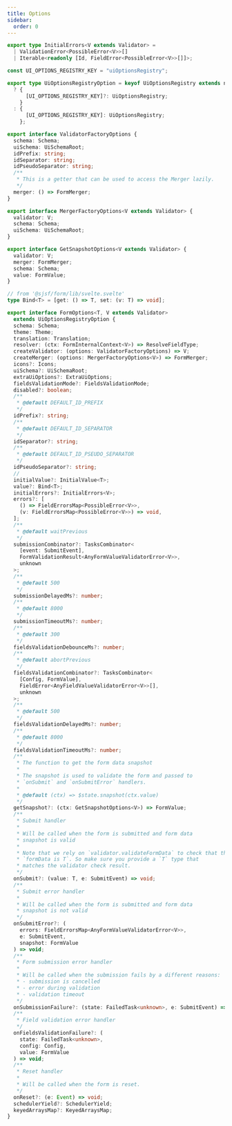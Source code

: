 ```yaml
---
title: Options
sidebar:
  order: 0
---
```


```typescript
export type InitialErrors<V extends Validator> =
  | ValidationError<PossibleError<V>>[]
  | Iterable<readonly [Id, FieldError<PossibleError<V>>[]]>;

const UI_OPTIONS_REGISTRY_KEY = "uiOptionsRegistry";

export type UiOptionsRegistryOption = keyof UiOptionsRegistry extends never
  ? {
      [UI_OPTIONS_REGISTRY_KEY]?: UiOptionsRegistry;
    }
  : {
      [UI_OPTIONS_REGISTRY_KEY]: UiOptionsRegistry;
    };

export interface ValidatorFactoryOptions {
  schema: Schema;
  uiSchema: UiSchemaRoot;
  idPrefix: string;
  idSeparator: string;
  idPseudoSeparator: string;
  /**
   * This is a getter that can be used to access the Merger lazily.
   */
  merger: () => FormMerger;
}

export interface MergerFactoryOptions<V extends Validator> {
  validator: V;
  schema: Schema;
  uiSchema: UiSchemaRoot;
}

export interface GetSnapshotOptions<V extends Validator> {
  validator: V;
  merger: FormMerger;
  schema: Schema;
  value: FormValue;
}

// from '@sjsf/form/lib/svelte.svelte'
type Bind<T> = [get: () => T, set: (v: T) => void];

export interface FormOptions<T, V extends Validator>
  extends UiOptionsRegistryOption {
  schema: Schema;
  theme: Theme;
  translation: Translation;
  resolver: (ctx: FormInternalContext<V>) => ResolveFieldType;
  createValidator: (options: ValidatorFactoryOptions) => V;
  createMerger: (options: MergerFactoryOptions<V>) => FormMerger;
  icons?: Icons;
  uiSchema?: UiSchemaRoot;
  extraUiOptions?: ExtraUiOptions;
  fieldsValidationMode?: FieldsValidationMode;
  disabled?: boolean;
  /**
   * @default DEFAULT_ID_PREFIX
   */
  idPrefix?: string;
  /**
   * @default DEFAULT_ID_SEPARATOR
   */
  idSeparator?: string;
  /**
   * @default DEFAULT_ID_PSEUDO_SEPARATOR
   */
  idPseudoSeparator?: string;
  //
  initialValue?: InitialValue<T>;
  value?: Bind<T>;
  initialErrors?: InitialErrors<V>;
  errors?: [
    () => FieldErrorsMap<PossibleError<V>>,
    (v: FieldErrorsMap<PossibleError<V>>) => void,
  ];
  /**
   * @default waitPrevious
   */
  submissionCombinator?: TasksCombinator<
    [event: SubmitEvent],
    FormValidationResult<AnyFormValueValidatorError<V>>,
    unknown
  >;
  /**
   * @default 500
   */
  submissionDelayedMs?: number;
  /**
   * @default 8000
   */
  submissionTimeoutMs?: number;
  /**
   * @default 300
   */
  fieldsValidationDebounceMs?: number;
  /**
   * @default abortPrevious
   */
  fieldsValidationCombinator?: TasksCombinator<
    [Config, FormValue],
    FieldError<AnyFieldValueValidatorError<V>>[],
    unknown
  >;
  /**
   * @default 500
   */
  fieldsValidationDelayedMs?: number;
  /**
   * @default 8000
   */
  fieldsValidationTimeoutMs?: number;
  /**
   * The function to get the form data snapshot
   *
   * The snapshot is used to validate the form and passed to
   * `onSubmit` and `onSubmitError` handlers.
   *
   * @default (ctx) => $state.snapshot(ctx.value)
   */
  getSnapshot?: (ctx: GetSnapshotOptions<V>) => FormValue;
  /**
   * Submit handler
   *
   * Will be called when the form is submitted and form data
   * snapshot is valid
   *
   * Note that we rely on `validator.validateFormData` to check that the
   * `formData is T`. So make sure you provide a `T` type that
   * matches the validator check result.
   */
  onSubmit?: (value: T, e: SubmitEvent) => void;
  /**
   * Submit error handler
   *
   * Will be called when the form is submitted and form data
   * snapshot is not valid
   */
  onSubmitError?: (
    errors: FieldErrorsMap<AnyFormValueValidatorError<V>>,
    e: SubmitEvent,
    snapshot: FormValue
  ) => void;
  /**
   * Form submission error handler
   *
   * Will be called when the submission fails by a different reasons:
   * - submission is cancelled
   * - error during validation
   * - validation timeout
   */
  onSubmissionFailure?: (state: FailedTask<unknown>, e: SubmitEvent) => void;
  /**
   * Field validation error handler
   */
  onFieldsValidationFailure?: (
    state: FailedTask<unknown>,
    config: Config,
    value: FormValue
  ) => void;
  /**
   * Reset handler
   *
   * Will be called when the form is reset.
   */
  onReset?: (e: Event) => void;
  schedulerYield?: SchedulerYield;
  keyedArraysMap?: KeyedArraysMap;
}
```
